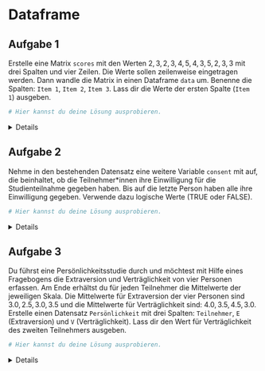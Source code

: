 
# Dataframe 

## Aufgabe 1

Erstelle eine Matrix `scores` mit den Werten $2, 3, 2, 3, 4, 5, 4, 3, 5, 2, 3, 3$ mit drei Spalten und vier Zeilen. Die Werte sollen zeilenweise eingetragen werden. Dann wandle die Matrix in einen Dataframe `data` um. Benenne die Spalten: `Item 1`, `Item 2`, `Item 3`. Lass dir die Werte der ersten Spalte (`Item 1`) ausgeben. 

```r
# Hier kannst du deine Lösung ausprobieren.


```

<!-- loesung: start-->
<details>
```r

scores <- matrix(c( 2, 3, 2, 3, 4, 5, 4, 3, 5, 2, 3, 3), nrow = 4, ncol = 3, byrow = TRUE)
data <- data.frame(scores)
colnames(data) <- c("Item 1", "Item 2", "Item 3")
data[ , 1]

```
</details>
<!-- loesung: ende-->


## Aufgabe 2

Nehme in den bestehenden Datensatz eine weitere Variable `consent` mit auf, die beinhaltet, ob die Teilnehmer*innen ihre Einwilligung für die Studienteilnahme gegeben haben. Bis auf die letzte Person haben alle ihre Einwilligung gegeben. Verwende dazu logische Werte (TRUE oder FALSE).


```r
# Hier kannst du deine Lösung ausprobieren.


```

<!-- loesung: start-->
<details>
```r

consent <- c(TRUE, TRUE, TRUE, FALSE)
data$consent <- consent

```
</details>
<!-- loesung: ende-->


## Aufgabe 3

Du führst eine Persönlichkeitsstudie durch und möchtest mit Hilfe eines Fragebogens die Extraversion und Verträglichkeit von vier Personen erfassen. Am Ende erhältst du für jeden Teilnehmer die Mittelwerte der jeweiligen Skala. Die Mittelwerte für Extraversion der vier Personen sind $3.0, 2.5, 3.0, 3.5$ und die Mittelwerte für Verträglichkeit sind: $4.0, 3.5, 4.5, 3.0$. Erstelle einen Datensatz `Persönlichkeit` mit drei Spalten: `Teilnehmer`, `E` (Extraversion) und `V` (Verträglichkeit). Lass dir den Wert für Verträglichkeit des zweiten Teilnehmers ausgeben.  

```r
# Hier kannst du deine Lösung ausprobieren.


```

<!-- loesung: start-->
<details>
```r

Teilnehmer <- c(1, 2, 3, 4)
E <- c(3.0, 2.5, 3.0, 3.5)
V <- c(4.0, 3.5, 4.5, 3.0)

Persönlichkeit <- data.frame(Teilnehmer, E, V)

Persönlichkeit[2, 3] 

```
</details>
<!-- loesung: ende-->
